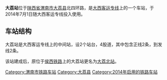 {{About|位于大西客运专线上的'''大荔站'''|侯西铁路上原名大荔站的车站|大荔北站}}
{{Infobox China railway station 
|车站名称 = 大荔站
|图片 = 
|图片介紹 = 
|车站名称拼音 = Dali 
|英文名称= Dali Railway Station
|车站代码 = 26501<ref>根据《中华人民共和国铁路车站代码》（GB/T10302-2010）</ref>
|电报码 = DNY
|拼音码 = DLI
|车站类型= 客运站
|开通运营 = 2014年7月1日
|车站地址 = [[陕西省|陕西省]][[渭南市|渭南市]][[大荔县|大荔县]]北四环路
|坐标 = {{Coord|34.8344696|109.9224020|type:landmark|display=inline, title}}
|归属 = [[中国铁路西安局集团有限公司|西安铁路局集团]]
|使用状态= 使用中
|线路 = [[大西客运专线|大西客运专线]]
|车站等级 = 
|月台数目 = 2
|侧式站台=2
|岛式站台=
|站台面 = 
|股道数目 = 4
|到发线= 
|其它线= 
|站线配置图=
}}


'''大荔站'''位于[[陕西省|陕西省]][[渭南市|渭南市]][[大荔县|大荔县]]北四环路，是[[大西客运专线|大西客运专线]]上的一个车站，于2014年7月1日随大西客运专线投入使用。

==车站结构==
大荔站是大西客运专线上的中间站，设2个站台，4股道，其中包含正线2条，到发线2条。

该站建成后，原位于[[侯西铁路|侯西铁路]]上的大荔站更名为[[大荔北站|大荔北站]]。



{{大西客运专线}}
[[Category:渭南市铁路车站|Category:渭南市铁路车站]]
[[Category:大荔县|Category:大荔县]]
[[Category:2014年启用的铁路车站|Category:2014年启用的铁路车站]]